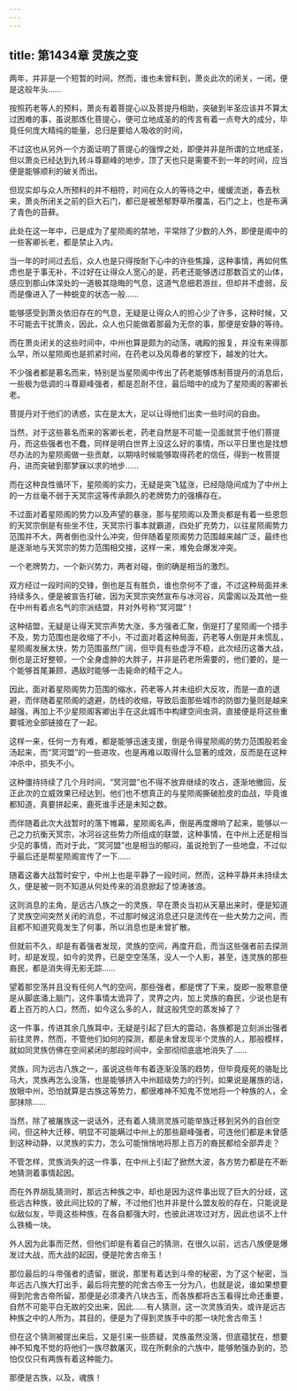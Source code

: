 ```yaml
---
---
---
```

title: 第1434章 灵族之变
---



两年，并非是一个短暂的时间，然而，谁也未曾料到，萧炎此次的闭关，一闭，便是这般年头……

按照药老等人的预料，萧炎有着菩提心以及菩提丹相助，突破到半圣应该并不算太过困难的事，虽说那炼化菩提心，便可立地成圣的的传言有着一点夸大的成分，毕竟任何庞大精纯的能量，总归是要给人吸收的时间，

不过这也从另外一个方面证明了菩提心的强悍之处，即便并非是所谓的立地成圣，但以萧炎已经达到九转斗尊巅峰的地步，顶了天也只是需要不到一年的时间，应当便是能够顺利的破关而出。

但现实却与众人所预料的并不相符，时间在众人的等待之中，缓缓流逝，春去秋来，萧炎所闭关之前的巨大石门，都已是被葱郁野草所覆盖，石门之上，也是布满了青色的苔藓。

此处在这一年中，已是成为了星陨阁的禁地，平常除了少数的人外，即便是阁中的一些客卿长老，都是禁止入内。

当一年的时间过去后，众人也是只得按耐下心中的许些焦躁，这种事情，再如何焦虑也是于事无补，不过好在让得众人宽心的是，药老还能够透过那数百丈的山体，感应到那山体深处的一道极其隐晦的气息，这道气息细若游丝，但却并不虚弱，反而是像进入了一种蜕变的状态一般……

能够感受到萧炎依旧存在的气息，无疑是让得众人的担心少了许多，这种时候，又不可能去干扰萧炎，因此，众人也只能做着那最为无奈的事，那便是安静的等待。

而在萧炎闭关的这些时间中，中州也算是颇为的动荡，魂殿的报复，并没有来得那么早，所以星陨阁也是抓紧时间，在药老以及风尊者的掌控下，越发的壮大。

不少强者都是慕名而来，特别是当星陨阁中传出了药老能够炼制菩提丹的消息后，一些极为低调的斗尊巅峰强者，都是忍耐不住，最后暗中的成为了星陨阁的客卿长老。

菩提丹对于他们的诱惑，实在是太大，足以让得他们出卖一些时间的自由。

当然，对于这些慕名而来的客卿长老，药老自然是不可能一见面就赏于他们菩提丹，而这些强者也不蠢，同样是明白世界上没这么好的事情，所以平日里也是找想尽办法的为星陨阁做一些贡献，以期啥时候能够取得药老的信任，得到一枚菩提丹，进而突破到那梦寐以求的地步……

而在这种良性循环下，星陨阁的实力，无疑是突飞猛涨，已经隐隐间成为了中州上的一方丝毫不弱于天冥宗这等传承颇久的老牌势力的强横存在。

不过面对着星陨阁的势力以及声望的暴涨，那与星陨阁以及萧炎都是有着一些恩怨的天冥宗倒是有些坐不住，天冥宗行事本就霸道，四处扩充势力，以往星陨阁势力范围并不大，两者倒也没什么冲突，但伴随着星陨阁势力范围越来越广泛，最终也是逐渐地与天冥宗的势力范围相交接，这样一来，难免会爆发冲突。

一个老牌势力，一个新兴势力，两者对碰，倒的确是相当的激烈。

双方经过一段时间的交锋，倒也是互有胜负，谁也奈何不了谁，不过这种局面并未持续多久，便是被宣告打破，因为天冥宗突然宣布与冰河谷，风雷阁以及其他一些在中州有着点名气的宗派结盟，并对外号称“冥河盟”！

这种结盟，无疑是让得天冥宗声势大涨，多方强者汇聚，倒是打了星陨阁一个措手不及，势力范围也是收缩了不小，不过面对着这种局面，药老等人倒是并未慌乱，星陨阁发展太快，势力范围虽然广阔，但毕竟有些虚浮不稳，此次经历这番大战，倒也是正好整顿，一个全身虚肿的大胖子，并非是药老所需要的，他们要的，是一个能够首尾兼顾，遇敌时能够一击毙命的精干之人。

因此，面对着星陨阁势力范围的缩水，药老等人并未组织大反攻，而是一直的退避，而伴随着星陨阁的退避，防线的收缩，导致后面那些城市的防御力量则是越来越强，再加上不少星陨阁客卿出手在这此城市中构建空间虫洞，直接便是将这些重要城池全部链接在了一起。

这样一来，任何一方有难，都是能够迅速支援，倒是令得星陨阁的势力范围股若金汤起来，而“冥河盟”的一些进攻，也是再难以取得什么显著的成效，反而是在这种冲杀中，损失不小。

这种僵持持续了几个月时间，“冥河盟”也不得不放弃继续的攻占，逐渐地撤回，反正此次的立威效果已经达到，他们也不想真正的与星陨阁撕破脸皮的血战，毕竟谁都知道，真要拼起来，鹿死谁手还是未知之数。

而伴随着此次大战暂时的落下帷幕，星陨阁名声，倒是再度爆响了起来，能够以一己之力抗衡天冥宗，冰河谷这些势力所组成的联盟，这种事情，在中州上还是相当少见的事情，而对于此，“冥河盟”也是相当的郁闷，虽说抢到了一些地盘，不过似乎最后还是帮星陨阁宣传了一下……

随着这番大战暂时安宁，中州上也是平静了一段时间，然而，这种平静并未持续太久，便是被一则不知道从何处传来的消息掀起了惊涛骇浪。

这则消息的主角，是远古八族之一的灵族，早在萧炎当初从天墓出来时，便是知道了灵族空间突然关闭的消息，不过那时候这消息还只是流传在一些大势力之间，而且都不知道究竟发生了何事，所以消息也是未曾扩散。

但就前不久，却是有着强者发现，灵族的空间，再度开启，而当这些强者前去探测时，却是发现，如今的灵界，已是空空荡荡，没人一个人影，甚至，连灵族的那些裔民，都是消失得无影无踪……

望着那空荡并且没有任何人气的空间，那些强者，都是愣了下来，旋即一股寒意便是从脚底涌上脑门，这件事情太诡异了，灵界之内，加上灵族的裔民，少说也是有着上百万的人口，然而，如今这么多的人，就这般凭空的蒸发掉了？

这一件事，传进其余几族耳中，无疑是引起了巨大的震动，各族都是立刻派出强者前往灵界，然而，不管他们如何的探测，都是未曾发现半个灵族的人，那般模样，就如同灵族仿佛在空间紧闭的那段时间中，全部彻彻底底地消失了……

灵族，同为远古八族之一，虽说这些年有着逐渐没落的趋势，但毕竟瘦死的骆耻比马大，灵族再怎么没落，也是能够挤入中州超级势力的行列，如果说是屠族的话，放眼中州，恐怕就算是古族这等势力，都很难神不知鬼不觉地将一个种族的人，全部抹除……

当然，除了被屠族这一说话外，还有着人猜测灵族可能举族迁移到另外的自创空间，但这种大迁移，明显不可能瞒过中州上的那些巅峰强者，可连他们都是未曾感到这种动静，以灵族的实力，怎么可能悄悄地将那上百万的裔民都给全部弄走？

不管怎样，灵族消失的这一件事，在中州上引起了掀然大波，各方势力都是在不断地猜测着事情起因。

而在外界胡乱猜测时，那远古种族之中，却也是因为这件事出现了巨大的分歧，这些远古种族，彼此间比较的了解，不过他们也并非是什么盟友般的存在，只能说是似敌似友，毕竟这些种族，在各自都强大时，也彼此进攻过对方，因此也谈不上什么铁桶一块。

外人因为此事而茫然，但他们却是有着自己的猜测，在很久以前，远古八族便是爆发过大战，而大战的起因，便是陀舍古帝玉！

那位最后的斗帝强者的遗留，据说，那里有着达到斗帝的秘密，为了这个秘密，当年远古八族大打出手，最后将完整的陀舍古帝玉一分为八，也就是说，谁如果想要得到陀舍古帝所留，那便是必须凑齐八块古玉，而各族都将古玉看得比命还重要，自然不可能平白无故的交出来，因此……有人猜测，这一次灵族消失，或许是远古种族之中的人所为，其目的，便是为了得到灵族手中的那一块陀舍古帝玉！

但在这个猜测被提出来后，又是引来一些质疑，灵族虽然没落，但底蕴犹在，想要神不知鬼不觉的将他们一族尽数屠灭，现在所剩余的六族中，能够勉强办到的，恐怕仅仅只有两族有着这种能力。

那便是古族，以及，魂族！
